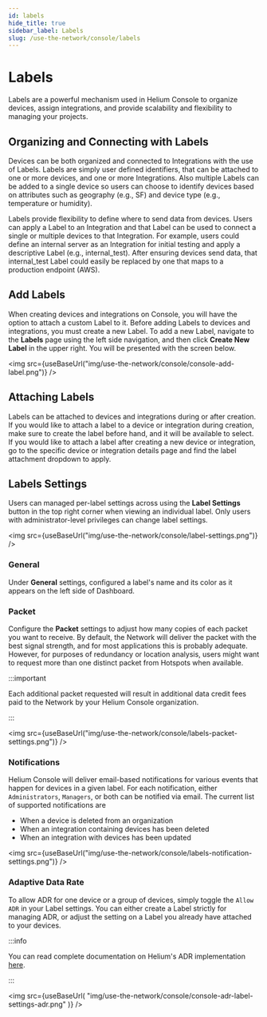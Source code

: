 ```yaml
---
id: labels
hide_title: true
sidebar_label: Labels
slug: /use-the-network/console/labels
---
```



# Labels

Labels are a powerful mechanism used in Helium Console to organize devices,
assign integrations, and provide scalability and flexibility to managing your
projects.

## Organizing and Connecting with Labels

Devices can be both organized and connected to Integrations with the use of
Labels. Labels are simply user defined identifiers, that can be attached to one
or more devices, and one or more Integrations. Also multiple Labels can be added
to a single device so users can choose to identify devices based on attributes
such as geography \(e.g., SF\) and device type \(e.g., temperature or
humidity\).

Labels provide flexibility to define where to send data from devices. Users can
apply a Label to an Integration and that Label can be used to connect a single
or multiple devices to that Integration. For example, users could define an
internal server as an Integration for initial testing and apply a descriptive
Label \(e.g., internal_test\). After ensuring devices send data, that
internal_test Label could easily be replaced by one that maps to a production
endpoint \(AWS\).

## Add Labels

When creating devices and integrations on Console, you will have the option to
attach a custom Label to it. Before adding Labels to devices and integrations,
you must create a new Label. To add a new Label, navigate to the **Labels** page
using the left side navigation, and then click **Create New Label** in the upper
right. You will be presented with the screen below.

<img src={useBaseUrl("img/use-the-network/console/console-add-label.png")} />

## Attaching Labels

Labels can be attached to devices and integrations during or after creation. If
you would like to attach a label to a device or integration during creation,
make sure to create the label before hand, and it will be available to select.
If you would like to attach a label after creating a new device or integration,
go to the specific device or integration details page and find the label
attachment dropdown to apply.


## Labels Settings

Users can managed per-label settings across using the **Label Settings** button in the top right corner when viewing an individual label. Only users with administrator-level privileges can change label settings. 


<img src={useBaseUrl("img/use-the-network/console/label-settings.png")} />


### General 

Under **General** settings, configured a label's name and its color as it appears on the left side of Dashboard. 

### Packet 

Configure the **Packet** settings to adjust how many copies of each packet you want to receive. By default, the Network will deliver the packet with the best signal strength, and for most applications this is probably adequate. However, for purposes of redundancy or location analysis, users might want to request more than one distinct packet from Hotspots when available.  

:::important

Each additional packet requested will result in additional data credit fees paid to the Network by your Helium Console organization. 

:::


<img src={useBaseUrl("img/use-the-network/console/labels-packet-settings.png")} />


### Notifications

Helium Console will deliver email-based notifications for various events that happen for devices in a given label. For each notification, either `Administrators`, `Managers`, or both can be notified via email. The current list of supported notifications are

* When a device is deleted from an organization
* When an integration containing devices has been deleted
* When an integration with devices has been updated

<img src={useBaseUrl("img/use-the-network/console/labels-notification-settings.png")} />

### Adaptive Data Rate

To allow ADR for one device or a group of devices, simply toggle the `Allow ADR` in your Label settings. You can
either create a Label strictly for managing ADR, or adjust the setting on a Label you already have attached to your devices. 

:::info

You can read complete documentation on Helium's ADR implementation [here](/use-the-network/console/adr).

:::


<img
  src={useBaseUrl(
    "img/use-the-network/console/console-adr-label-settings-adr.png"
  )}
/>



